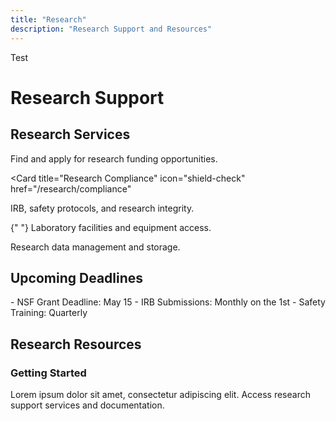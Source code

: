 ```yaml
---
title: "Research"
description: "Research Support and Resources"
---
```


Test

# Research Support

## Research Services

<CardGroup>
  <Card title="Grant Support" icon="money-bill" href="/research/grants">
    Find and apply for research funding opportunities.
  </Card>

<Card
  title="Research Compliance"
  icon="shield-check"
  href="/research/compliance"
>
  IRB, safety protocols, and research integrity.
</Card>

{" "}
<Card title="Lab Resources" icon="flask" href="/research/labs">
  Laboratory facilities and equipment access.
</Card>

  <Card title="Data Management" icon="database" href="/research/data">
    Research data management and storage.
  </Card>
</CardGroup>

## Upcoming Deadlines

<Note>
  - NSF Grant Deadline: May 15 - IRB Submissions: Monthly on the 1st - Safety
  Training: Quarterly
</Note>

## Research Resources

### Getting Started

Lorem ipsum dolor sit amet, consectetur adipiscing elit. Access research support services and documentation.

